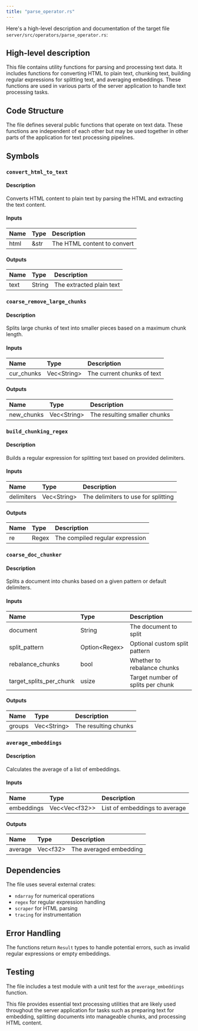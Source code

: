 ```yaml
---
title: "parse_operator.rs"
---
```


Here's a high-level description and documentation of the target file `server/src/operators/parse_operator.rs`:

## High-level description
This file contains utility functions for parsing and processing text data. It includes functions for converting HTML to plain text, chunking text, building regular expressions for splitting text, and averaging embeddings. These functions are used in various parts of the server application to handle text processing tasks.

## Code Structure
The file defines several public functions that operate on text data. These functions are independent of each other but may be used together in other parts of the application for text processing pipelines.

## Symbols

### `convert_html_to_text`
#### Description
Converts HTML content to plain text by parsing the HTML and extracting the text content.

#### Inputs
| Name | Type | Description |
|:-----|:-----|:------------|
| html | &str | The HTML content to convert |

#### Outputs
| Name | Type | Description |
|:-----|:-----|:------------|
| text | String | The extracted plain text |

### `coarse_remove_large_chunks`
#### Description
Splits large chunks of text into smaller pieces based on a maximum chunk length.

#### Inputs
| Name | Type | Description |
|:-----|:-----|:------------|
| cur_chunks | Vec&lt;String&gt; | The current chunks of text |

#### Outputs
| Name | Type | Description |
|:-----|:-----|:------------|
| new_chunks | Vec&lt;String&gt; | The resulting smaller chunks |

### `build_chunking_regex`
#### Description
Builds a regular expression for splitting text based on provided delimiters.

#### Inputs
| Name | Type | Description |
|:-----|:-----|:------------|
| delimiters | Vec&lt;String&gt; | The delimiters to use for splitting |

#### Outputs
| Name | Type | Description |
|:-----|:-----|:------------|
| re | Regex | The compiled regular expression |

### `coarse_doc_chunker`
#### Description
Splits a document into chunks based on a given pattern or default delimiters.

#### Inputs
| Name | Type | Description |
|:-----|:-----|:------------|
| document | String | The document to split |
| split_pattern | Option&lt;Regex&gt; | Optional custom split pattern |
| rebalance_chunks | bool | Whether to rebalance chunks |
| target_splits_per_chunk | usize | Target number of splits per chunk |

#### Outputs
| Name | Type | Description |
|:-----|:-----|:------------|
| groups | Vec&lt;String&gt; | The resulting chunks |

### `average_embeddings`
#### Description
Calculates the average of a list of embeddings.

#### Inputs
| Name | Type | Description |
|:-----|:-----|:------------|
| embeddings | Vec&lt;Vec&lt;f32&gt;&gt; | List of embeddings to average |

#### Outputs
| Name | Type | Description |
|:-----|:-----|:------------|
| average | Vec&lt;f32&gt; | The averaged embedding |

## Dependencies
The file uses several external crates:
- `ndarray` for numerical operations
- `regex` for regular expression handling
- `scraper` for HTML parsing
- `tracing` for instrumentation

## Error Handling
The functions return `Result` types to handle potential errors, such as invalid regular expressions or empty embeddings.

## Testing
The file includes a test module with a unit test for the `average_embeddings` function.

This file provides essential text processing utilities that are likely used throughout the server application for tasks such as preparing text for embedding, splitting documents into manageable chunks, and processing HTML content.